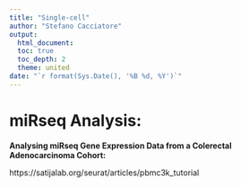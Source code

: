```yaml
---
title: "Single-cell"
author: "Stefano Cacciatore"
output: 
  html_document:
  toc: true
  toc_depth: 2
  theme: united
date: "`r format(Sys.Date(), '%B %d, %Y')`"
---
```


# miRseq Analysis:

**Analysing miRseq Gene Expression Data from a Colerectal Adenocarcinoma Cohort:**

https://satijalab.org/seurat/articles/pbmc3k_tutorial
